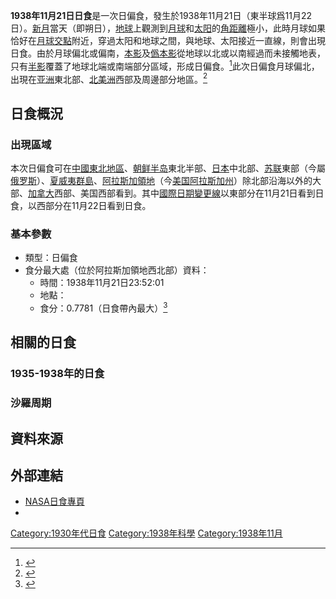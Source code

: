{{Infobox Solar eclipse
| Year        = 1938
| Month       = 11
| Day         = 21
| Type        = 日偏食
| Image       = SE1938Nov21P.png
| Image size  = 200px
| Image intro = 1938年11月21日日偏食路徑圖
  <!--   日食資料   -->
| Gamma       = 1.1077
| Mag         = 0.7781
| Saros       = 151
| Saros total = 72
| Saros seq   = 10
  <!--     食甚     -->
| Duration    = 
| Location    = [[阿拉斯加領地|阿拉斯加領地]]西北部
| Coords      = {{coord|68.9|N|162.0|W}}
| Width       = 
  <!--   開始時間   -->
| Partial     = 
| Start type  = 
| Centre      = 
| Greatest    = 23:52:01
  <!--     倒數     -->
| hour        = 23
| minute      = 52
| second      = 1
| Duration_s  = 
}}
'''1938年11月21日日食'''是一次日偏食，發生於1938年11月21日（東半球爲11月22日）。[[新月|新月]]當天（即朔日），[[地球|地球]]上觀測到[[月球|月球]]和[[太阳|太阳]]的[[角距離|角距離]]極小，此時月球如果恰好在[[月球交點|月球交點]]附近，穿過太阳和地球之間，與地球、太阳接近一直線，則會出現日食。由於月球偏北或偏南，[[本影|本影]]及[[僞本影|僞本影]]從地球以北或以南經過而未接觸地表，只有[[半影|半影]]覆蓋了地球北端或南端部分區域，形成日偏食。<ref name="astron">{{cite web|author=樊忠玉|title=日（月）食|url=http://www.astron.ac.cn/bencandy-51-1630-1.htm|publisher=中国天文科普网|accessdate=2016-03-26|archive-date=2014-09-17|archive-url=https://web.archive.org/web/20140917080048/http://www.astron.ac.cn/bencandy-51-1630-1.htm|dead-url=no}}</ref>此次日偏食月球偏北，出現在[[亚洲|亚洲]]東北部、[[北美洲|北美洲]]西部及周邊部分地區。<ref name="NASAGIF">{{cite web|author=Fred Espenak|title=Paritial Solar Eclipse of 1938 Nov 21|url=http://eclipse.gsfc.nasa.gov/SEplot/SEplot1901/SE1938Nov21P.GIF|publisher=NASA Eclipse Web Site|accessdate=2016-03-26|archive-date=2020-10-20|archive-url=https://web.archive.org/web/20201020051312/https://eclipse.gsfc.nasa.gov/SEplot/SEplot1901/SE1938Nov21P.GIF|dead-url=no}}{{en}}</ref>

== 日食概況 ==
=== 出現區域 ===
本次日偏食可在[[中國東北地區|中國東北地區]]、[[朝鲜半岛|朝鲜半岛]]東北半部、[[日本|日本]]中北部、[[苏联|苏联]]東部（今屬[[俄罗斯|俄罗斯]]）、[[夏威夷群島|夏威夷群島]]、[[阿拉斯加領地|阿拉斯加領地]]（今[[美国|美国]][[阿拉斯加州|阿拉斯加州]]）除北部沿海以外的大部、[[加拿大|加拿大]]西部、美国西部看到。其中[[國際日期變更線|國際日期變更線]]以東部分在11月21日看到日食，以西部分在11月22日看到日食。

=== 基本參數 ===
{{NoteUTC}}
* 類型：日偏食
* 食分最大處（位於阿拉斯加領地西北部）資料：
** 時間：1938年11月21日23:52:01
** 地點：{{coord|68.9|N|162.0|W}}
** 食分：0.7781（日食帶內最大）<ref name="Besselian">{{cite web|author=Fred Espenak|title=Besselian Elements - Paritial Solar Eclipse of 1938 Nov 21|url=http://eclipse.gsfc.nasa.gov/SEsearch/SEdata.php?Ecl=19381121|publisher=NASA Eclipse Web Site|accessdate=2016-03-26|archive-date=2020-10-22|archive-url=https://web.archive.org/web/20201022084629/https://eclipse.gsfc.nasa.gov/SEsearch/SEdata.php?Ecl=19381121|dead-url=no}}{{en}}</ref>

== 相關的日食 ==
=== 1935-1938年的日食 ===
{{Solar eclipse set 1935-1938}}

=== 沙羅周期 ===
{{Solar Saros series 151}}

== 資料來源 ==
{{reflist}}

== 外部連結 ==
{{日食主題}}
* [http://eclipse.gsfc.nasa.gov/solar.html NASA日食專頁]{{Wayback|url=http://eclipse.gsfc.nasa.gov/solar.html |date=20190108200537 }}{{en}}
* {{Partial solar eclipse NASA reference|1901/SE1938Nov21P|19381121}}

{{Solar eclipses
|nature=日偏食
|previous=[[1938年5月29日日食|1938年5月29日日食]]
|natureprevious=日全食
|next=[[1939年4月19日日食|1939年4月19日日食]]
|naturenext=日環食
|previoussamenature=[[1935年7月30日日食|1935年7月30日日食]]
|nextsamenature=[[1942年3月16日日食|1942年3月16日日食]]
}}
{{日食}}

[[Category:1930年代日食|Category:1930年代日食]]
[[Category:1938年科學|Category:1938年科學]]
[[Category:1938年11月|Category:1938年11月]]